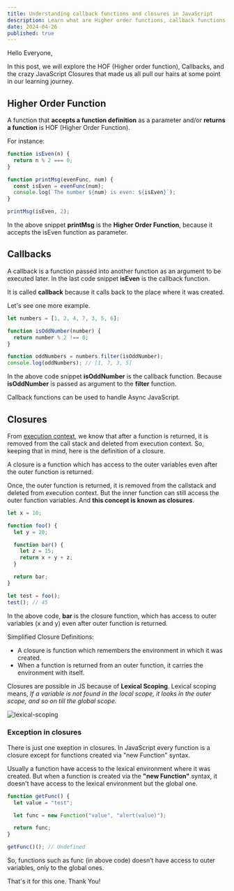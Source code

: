 ```yaml
---
title: Understanding callback functions and closures in JavaScript
description: Learn what are Higher order functions, callback functions, and closures.
date: 2024-04-26
published: true
---
```


Hello Everyone,

In this post, we will explore the HOF (Higher order function), Callbacks, and the crazy JavaScript Closures that made us all pull our hairs at some point in our learning journey.

## Higher Order Function

A function that **accepts a function definition** as a parameter and/or **returns a function** is HOF (Higher Order Function).

For instance:

```js
function isEven(n) {
  return n % 2 === 0;
}

function printMsg(evenFunc, num) {
  const isEven = evenFunc(num);
  console.log(`The number ${num} is even: ${isEven}`);
}

printMsg(isEven, 2);
```

In the above snippet **printMsg** is the **Higher Order Function**, because it accepts the isEven function as parameter.

## Callbacks

A callback is a function passed into another function as an argument to be executed later. In the last code snippet **isEven** is the callback function.

It is called **callback** because it calls back to the place where it was created.

Let's see one more example.

```js
let numbers = [1, 2, 4, 7, 3, 5, 6];

function isOddNumber(number) {
  return number % 2 !== 0;
}

function oddNumbers = numbers.filter(isOddNumber);
console.log(oddNumbers); // [1, 7, 3, 5]
```

In the above code snippet **isOddNumber** is the callback function. Because **isOddNumber** is passed as argument to the **filter** function.

Callback functions can be used to handle Async JavaScript.

## Closures

From [execution context](https://swastikyadav.com/how-javascript-works-behind-the-scene-execution-context-and-call-stack), we know that after a function is returned, it is removed from the call stack and deleted from execution context. So, keeping that in mind, here is the definition of a closure.

A closure is a function which has access to the outer variables even after the outer function is returned.

Once, the outer function is returned, it is removed from the callstack and deleted from execution context. But the inner function can still access the outer function variables. And **this concept is known as closures**.

```js
let x = 10;

function foo() {
  let y = 20;

  function bar() {
    let z = 15;
    return x + y + z;
  }

  return bar;
}

let test = foo();
test(); // 45
```

In the above code, **bar** is the closure function, which has access to outer variables (x and y) even after outer function is returned.

Simplified Closure Definitions:

- A closure is function which remembers the environment in which it was created.
- When a function is returned from an outer function, it carries the environment with itself.

Closures are possible in JS because of **Lexical Scoping**. Lexical scoping means, _If a variable is not found in the local scope, it looks in the outer scope, and so on till the global scope._

![lexical-scoping](https://dev-to-uploads.s3.amazonaws.com/uploads/articles/6qb16au0n94gdzsi72uf.png)

### Exception in closures

There is just one exeption in closures. In JavaScript every function is a closure except for functions created via "new Function" syntax.

Usually a function have access to the lexical environment where it was created. But when a function is created via the **"new Function"** syntax, it doesn't have access to the lexical environment but the global one.

```js
function getFunc() {
  let value = "test";

  let func = new Function("value", "alert(value)");

  return func;
}

getFunc()(); // Undefined
```

So, functions such as func (in above code) doesn’t have access to outer variables, only to the global ones.

That's it for this one. Thank You!
